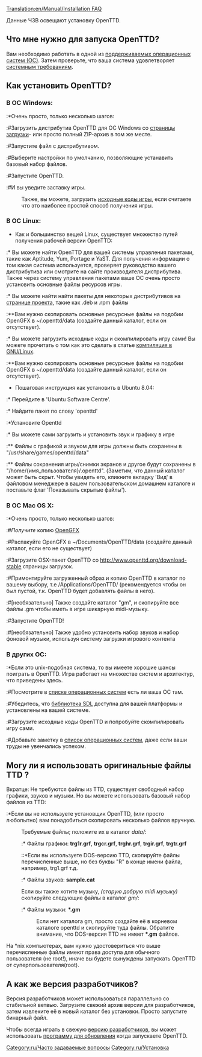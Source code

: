 [[Translation:en/Manual/Installation FAQ]]
{{ru/FAQmenu}}

Данные ЧЗВ освещают установку OpenTTD.

== Что мне нужно для запуска OpenTTD? ==
Вам необходимо работать в одной из [[ru/unsorted/Операционная система|поддерживаемых операционных систем (ОС)]]. Затем проверьте, что ваша система удовлетворяет [[ru/unsorted/Системные требования|системным требованиям]].

== Как установить OpenTTD? ==
=== В ОС Windows: ===
:*Очень просто, только несколько шагов:
:#Загрузить дистрибутив OpenTTD для ОС Windows со [http://www.openttd.org/download-stable страницы загрузки]- или просто полный ZIP-архив в том же месте.
:#Запустите файл с дистрибутивом.
:#Выберите настройки по умолчанию, позволяющие устанавить базовый набор файлов.
:#Запустите OpenTTD.
:#И вы уведите заставку игры.

:Также, вы можете, загрузить [[ru/Development/Часто задаваемые вопросы разработчика#Исходный код|исходные коды игры]], если считаете что это наиболее простой способ получения игры.

=== В ОС Linux: ===
* Как и большинство вещей Linux, существует множество путей получения рабочей версии OpenTTD:
:* Вы можете найти OpenTTD для вашей системы управления пакетами, такие как Aptitude, Yum, Portage и YaST. Для получения информации о том какая система используется, проверяет руководство вашего дистрибутива или смотрите на сайте производителя дистрибутива. Также через систему управления пакетами ваше ОС очень просто установить основные файлы ресурсов игры.
:* Вы можете найти найти пакеты для некоторых дистрибутивов на [http://www.openttd.org/download-stable странице проекта], такие как .deb и .rpm файлы
:**Вам нужно скопировать основные ресурсные файлы на подобии OpenGFX в ~/.openttd/data (создайте данный каталог, если он отсутствует).
:* Вы можете загрузить исходные коды и скомпилировать игру сами! Вы можете прочитать о том как это сделать в статье [[ru/Trash/Компиляция в GNU/Linux|компиляция в GNU/Linux]].
:**Вам нужно скопировать основные ресурсные файлы на подобии OpenGFX в ~/.openttd/data (создайте данный каталог, если он отсутствует).

* Пошаговая инструкция как установить в Ubuntu 8.04:
:* Перейдите в 'Ubuntu Software Centre'.
:* Найдите пакет по слову 'openttd'
:*Установите Openttd
:* Вы можете сами загрузить и установить звук и графику в игре 
:** Файлы с графикой и звуком для игры должны быть сохранены в "/usr/share/games/openttd/data"
:** Файлы сохранения игры/снимки экранов и другое будут сохранены в "/home/{имя_пользователя}/.openttd". (Заметим, что данный каталог может быть скрыт. Чтобы увидеть его, кликните вкладку 'Вид' в файловом менеджере в вашем пользовательском домашнем каталоге и поставьте флаг 'Показывать скрытые файлы').

=== В ОС Mac OS X: ===
:*Очень просто, только несколько шагов:
:#''Получите'' копию [http://www.openttd.org/download-opengfx OpenGFX]
:#Распакуйте OpenGFX в ~/Documents/OpenTTD/data (создайте данный каталог, если его не существует)
:#Загрузите OSX-пакет OpenTTD со http://www.openttd.org/download-stable страницы загрузок.
:#Примонтируйте загруженный образ и копию OpenTTD в каталог по вашему выбору, т.е /Applications/OpenTTD/ (рекомендуется чтобы он был пустой, т.к. OpenTTD будет добавлять файлы в него).
:#[необязательно] Также создайте каталог "gm", и скопируйте все файлы .gm чтобы иметь в игре шикарную midi-музыку.
:#Запустите OpenTTD!
:#[необязательно] Также удобно установить набор звуков и набор фоновой музыки, используя систему загрузки игрового контента

=== В других ОС: ===
:*Если это unix-подобная система, то вы имеете хорошие шансы поиграть в OpenTTD. Игра работает на множестве систем и архитектур, что приведены здесь.
:#Посмотрите в [[ru/unsorted/Операционная система|списке операционных систем]] есть ли ваша ОС там.
:#Убедитесь, что [http://libsdl.org библиотека SDL] доступна для вашей платформы и установлены на вашей системе.
:#Загрузите исходные коды OpenTTD и попробуйте скомпилировать игру сами.
:#Добавьте заметку в [[ru/unsorted/Операционная система|список операционных систем]], даже если ваши труды не увенчались успехом.

== Могу ли я использовать оригинальные файлы TTD ? ==

Вкратце: Не требуются файлы из TTD, существует свободный набор графики, звуков и музыки. Но вы можете использовать базовый набор файлов из TTD:

:*Если вы не используете установщик OpenTTD, (или просто любопытно) вам понадобиться скопировать несколько файлов вручную.
:Требуемые файлы; положите их в каталог <i>data/</i>:
::* Файлы графики: <b>trg1r.grf</b>, <b>trgcr.grf</b>, <b>trghr.grf</b>, <b>trgir.grf</b>, <b>trgtr.grf</b>
:::*Если вы используете DOS-версию TTD, скопируйте файлы перечисленные выше, но без буквы "R" в конце имени файла, например, trg1.grf т.д.
::* Файлы звуков: <b>sample.cat</b>
:Если вы также хотите музыку, ''(старую добрую midi музыку)'' скопируйте следующие файлы в каталог <i>gm/</i>:
::* Файлы музыки: <b>*.gm</b>
::Если нет каталога gm, просто создайте её в корневом каталоге openttd и скопируйте туда файлы. Обратите внимание, что DOS-версия TTD не имеет <b>*.gm</b> файлов.

На *nix компьютерах, вам нужно удостовериться что выше перечисленные файлы имеют права доступа для обычного пользователя (не root!), иначе вы будете вынуждены запускать OpenTTD от суперпользователя(root).

== А как же версия разработчиков? ==
Версия разработчиков может использоваться параллельно со стабильной ветвью. Загрузите свежий архив версии для разработчиков, затем извлеките её в новый каталог без установки. Просто запустите бинарный файл.

Чтобы всегда играть в свежую [[ru/unsorted/Версия разработчиков|версию разработчиков]], вы может использовать [[en/unsorted/OpenTTD Updaters|программу для обновления]] когда запускаете OpenTTD.

[[Category:ru/Часто задаваемые вопросы]]
[[Category:ru/Установка]]
